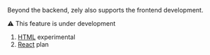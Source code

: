 Beyond the backend, zely also supports the frontend development.

<Box type="warning">⚠️ This feature is under development</Box>

1. [HTML](/docs/html) <Badge type="tip">experimental</Badge>
1. [React](https://github.com/zely-js/zely/issues/403) <Badge type="error">plan</Badge>
